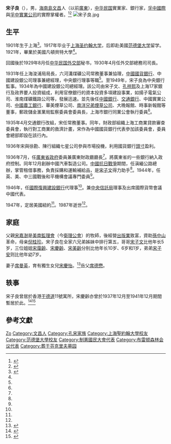 {{Otheruses|宋子良 (1914年)|subject=政治人物|other=同名抗日將領}}
{{Infobox_officeholder
| name = 宋子良
| image name = Song Ziliang.jpg
| width = 
| Native place = [[廣東省|廣東省]][[海南島|海南島]][[文昌縣|文昌縣]]
| period =
| party = {{Kmt|19px}}
| date of birth =1899年
| place of birth = [[上海公共租界|上海公共租界]]
| date of death = {{death date and age|1987|5|11|1899|1|1|mf=yes}}
| place of death = {{USA}}[[紐約|紐約]]
| spouse = 
| educate = 
* 上海聖約翰大學畢業 
}}
'''宋子良'''（{{bd|1899年||1987年|5月11日|}}），男，[[海南島|海南島]][[文昌县|文昌]]人（以前[[廣東|廣東]]），[[中华民国|中华民国]]實業家、銀行家，[[孚中國際|孚中國際]]與[[孚中實業公司|孚中實業公司]]的實際掌權者。<ref>{{cite web|url=http://books.google.com/books?id=P35CDwAAQBAJ&pg=PT594&lpg=PT594|title=承先啟後──王業鍵院士紀念論文集，頁585|author=陳慈玉|publisher=萬卷樓圖書|date=2016-11-01}}</ref><ref>{{cite web|url=http://ir.ndhu.edu.tw/bitstream/987654321/4406/1/5-119-160.pdf|title=宋子文與「建設新廣東」（1947年9月—1949年1月）|publisher=東華大學人文社會科學學院 《東華人文學報》 第5期，頁119-160|date=2003-07|archive-url=https://web.archive.org/web/20200812165730/http://ir.ndhu.edu.tw/bitstream/987654321/4406/1/5-119-160.pdf|archive-date=2020-08-12|dead-url=no|access-date=2020-08-12}}</ref>
[[File:宋子良.jpg|thumb]]

==生平==
1901年生于上海<ref name="SP">{{cite book |title=《宋美齡年譜》 |authors=朱寶琴、李寧編著 |publisher=東方出版社 |location=北京 |year=2019 }}</ref>{{rp|8}}。1917年毕业于[[上海圣约翰大学|上海圣约翰大学]]，后即赴美國[[范德堡大学|范德堡大学]]留学。1921年，畢業於美國凡頓貝特大學<ref name="SP"/>{{rp|8}}。

回國後於1929年8月任[[中华民国外交部|中华民国外交部]]秘书，1930年4月任外交部總務司司長。

1931年任上海浚浦局局長，六河溝煤礦公司常務董事兼協理，[[中國國貨銀行|中國國貨銀行]]、中國建設銀公司理事兼總經理，中央銀行理事等職<ref name="SP"/>{{rp|8}}。至1949年，宋子良為中央銀行監事。1934年為中國建設銀公司總經理。該公司由宋子文、[[孔祥熙|孔祥熙]]及上海17家銀行及政界要人投資組成，利用官僚銀行的資本投資多項建設事業，如揚子電氣公司、淮南煤礦鐵路公司等，發展迅速。並先後任[[中國銀行|中國銀行]]、[[交通銀行|交通銀行]]、中國實業公司、[[中國農工銀行|中國農工銀行]]、華美煙草公司、[[南洋兄弟煙草公司|南洋兄弟煙草公司]]、大晚報館、時事新報館等董事，郵政儲金滙業局監察委員會委員長，上海市銀行同業公會執行委員<ref name="SP"/>{{rp|8}}。

1935年4月交通銀行改組，宋任常務董事。同年，財政部組織上海工商業貸款審查委員會，執行對工商業的救濟計畫，宋作為中國國貨銀行代表參加該委員會，委員會總部即設在該行內。

1936年宋與徐勘、陳行組織七星公司參與市場投機，利用國貨銀行[[頭寸|頭寸]]盈利。

1936年7月，任[[廣東省政府|廣東省政府]]委員兼廣東財政廳廳長<ref name="SP"/>{{rp|8}}。將廣東省的一些銀行納入政府控制。同年12月創辦中國汽車製造公司。[[中國抗日戰爭|中國抗日戰爭]]期間，任滇緬公路總辦，掌管租借事務，負責採購和運輸補給品，是[[宋子文|宋子文]]得力助手<ref name="SP"/>{{rp|8}}。1944年，任英、美、中三國戰後和平機構會議專門委員<ref name="SP"/>{{rp|8}}。

1946年，任[[國際復興建設銀行|國際復興建設銀行]]代理事<ref name="SP"/>{{rp|8}}。兼[[中央信託局|中央信託局]]理事及出席國際貨幣會議中國代表。

1947年，定居美國紐約<ref name="SP"/>{{rp|8}}。1987年逝世<ref name="SP"/>{{rp|8}}。

== 家庭 ==
{{Main|宋嘉澍家族}}
父親[[宋嘉澍|宋嘉澍]]是[[美南監理會|美南監理會]]（今[[衛理公會|衛理公會]]）的牧師，後經營[[出版業|出版業]]致富，資助[[孫中山|孫中山]]革命，母亲[[倪桂珍|倪桂珍]]。宋子良在全家六兄弟姊妹中排行第五，哥哥[[宋子文|宋子文]]比他年长5岁，三位姐姐[[宋靄齡|宋靄齡]]、[[宋慶齡|宋慶齡]]、[[宋美齡|宋美齡]]分别比他年长10岁、6岁和1岁，弟弟[[宋子安|宋子安]]则比他年幼7岁。

妻子[[席曼英|席曼英]]，育有獨生女兒[[宋慶怡|宋慶怡]]。<ref>{{cite web|url=http://news.sina.com.cn/c/sd/2011-09-30/173123246171.shtml|title=见证民国金融沉浮：百年中行人|publisher=南方人物周刊|date=2011-09-30|archive-url=https://web.archive.org/web/20111111231241/http://news.sina.com.cn/c/sd/2011-09-30/173123246171.shtml|archive-date=2011-11-11|dead-url=no|access-date=2020-08-12}}</ref>岳父[[席德懋|席德懋]]。

== 轶事 ==
宋子良曾居於香港[[干德道|干德道]]11號寓所，宋慶齡亦曾於1937年12月至1941年12月期間暫居於此。<ref>{{cite web|url=http://paper.wenweipo.com/2019/09/29/XQ1909290003.htm|title=戲曲視窗：宋慶齡與梅蘭芳|publisher=文匯報|date=2019-09-29|archive-url=https://web.archive.org/web/20200812134310/http://paper.wenweipo.com/2019/09/29/XQ1909290003.htm|archive-date=2020-08-12|dead-url=no|access-date=2020-08-12}}</ref><ref>{{cite web|url=https://mingpaomonthly.com/mpm/wp-content/uploads/2017/01/1701BOOKB.pdf|title=「歷史名人在香港」系列　斯諾夫婦與香港|publisher=《明報月刊》2017年1月|date=2016-12-20|archive-url=https://web.archive.org/web/20200812134727/https://mingpaomonthly.com/mpm/wp-content/uploads/2017/01/1701BOOKB.pdf|archive-date=2020-08-12|dead-url=no|access-date=2020-08-12}}</ref>

== 參考文獻 ==
{{reflist}}

{{Navbox
| name = 宋嘉澍家族
| title = [[宋嘉澍家族|宋嘉澍家族]]
| state =
| list1 =
<center>
{{familytree/start | style=font-size: 80%; line-height: 120%}}
{{familytree | | | | | | | | | | | | | | |  h  | | | | | | | | | | | | | | | | | | | | | | |h=[[韩鸿翼|韩鸿翼]]
|boxstyle_  h = background:#eef
}}
{{familytree | | | | | | | | | | | |,|-|-|-|+|-|-|-|-|-|-|-|.| | | | | | | | | | | | | | | |}}
{{familytree | | | | | | | | | | | h1  | | h2  |y|  r  | | h3  | | | | | | | | | | | | | | |h1=[[韩政準|韩政準]]|h2=[[宋嘉澍|宋嘉澍]]<br />（韩教準）|h3=[[韩致準|韩致準]]|r=[[倪桂珍|倪桂珍]]
|boxstyle_ h1 = background:#eef
|boxstyle_ h2 = background:#eef
|boxstyle_  r = background:#fee
|boxstyle_ h3 = background:#eef
}}
{{familytree | |,|-|-|-|-|-|-|-|v|-|-|-|-|-|-|-|+|-|-|-|-|-|-|-|v|-|-|-|-|-|-|-|v|-|-|-|.| |}}
{{familytree | s1  |y| kxx | | s2  |~| szs | | szw |y| zly | | s4  |~| jjs | | s5  | | s6  |y| hqy |s1=[[宋霭龄|宋霭龄]]|s2=[[宋庆龄|宋庆龄]]|szw=[[宋子文|宋子文]]|zly=[[张乐怡|张乐怡]]|s4=[[宋美龄|宋美龄]]|s5=宋子良|s6=[[宋子安|宋子安]]|kxx=[[孔祥熙|孔祥熙]]|szs=[[孙中山|孙中山]]|jjs=[[蔣中正|蔣中正]]|hqy=[[胡其瑛|胡其瑛]]
|boxstyle_ s1 = background:#fee
|boxstyle_ s2 = background:#fee
|boxstyle_ szw =background:#eef
|boxstyle_ s4 = background:#fee
|boxstyle_ s5 = background:#eef
|boxstyle_ s6 = background:#eef
|boxstyle_ kxx =background:#eef
|boxstyle_ szs =background:#eef
|boxstyle_ zly =background:#fee
|boxstyle_ jjs =background:#eef
|boxstyle_ hqy =background:#fee
}}
{{familytree | |,|-|^|-|v|-|-|-|v|-|-|-|.| | | |,|-|^|-|v|-|-|-|.| | | | | | | | | | |,|-|-|^|-|.| |}}
{{familytree | k1  | | k2  | | k3  | | k4  | | sqy | | smy | | sry | | | | | | | | | sbx | | | szh |k1=[[孔令仪|孔令仪]]|k2=[[孔令侃|孔令侃]]|k3=[[孔令俊|孔令伟]]|k4=[[孔令杰|孔令杰]]|sbx=[[宋伯熊|宋伯熊]]|szh=[[宋仲虎|宋仲虎]]|sqy=[[宋琼颐|宋琼颐]]|smy=[[宋曼颐|宋曼颐]]|sry=[[宋瑞颐|宋瑞颐]]
|boxstyle_ k1 = background:#fee
|boxstyle_ k2 = background:#eef
|boxstyle_ k3 = background:#fee
|boxstyle_ k4 = background:#eef
|boxstyle_ sqy =background:#fee
|boxstyle_ smy =background:#fee
|boxstyle_ sry =background:#fee
|boxstyle_ sbx =background:#eef
|boxstyle_ szh=background:#eef
}}
{{familytree/end}}
</center>
<br />
}}<noinclude>
</noinclude>

{{Authority control}}
{{DEFAULTSORT:Song宋}}
[[Category:宋姓|Zo]]
[[Category:文昌人|Category:文昌人]]
[[Category:孔宋家族|Category:孔宋家族]]
[[Category:上海聖約翰大學校友|Category:上海聖約翰大學校友]]
[[Category:范德堡大學校友|Category:范德堡大學校友]]
[[Category:制憲國民大會代表|Category:制憲國民大會代表]]
[[Category:布雷顿森林会议代表|Category:布雷顿森林会议代表]]
[[Category:葬于芬克里夫墓园|Category:葬于芬克里夫墓园]]